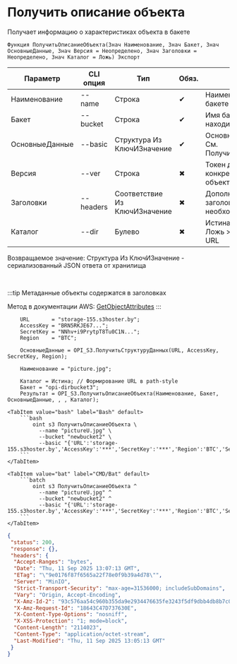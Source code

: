﻿---
sidebar_position: 7
description: Получить описание объекта и другие функции для работы с S3 в Открытом пакете интеграций - бесплатной open-source библиотеке интеграций для 1С:Предприятие 8, OneScript и CLI
keywords: [1C, 1С, 1С:Предприятие, 1С:Предприятие 8.3, API, Интеграция, Сервисы, Обмен, OneScript, CLI, S3]
---


# Получить описание объекта
 Получает информацию о характеристиках объекта в бакете



`Функция ПолучитьОписаниеОбъекта(Знач Наименование, Знач Бакет, Знач ОсновныеДанные, Знач Версия = Неопределено, Знач Заголовки = Неопределено, Знач Каталог = Ложь) Экспорт`

  | Параметр | CLI опция | Тип | Обяз. | Назначение |
  |-|-|-|-|-|
  | Наименование | --name | Строка | &#x2714; | Наименование объекта в бакете |
  | Бакет | --bucket | Строка | &#x2714; | Имя бакета, в котором находится объект |
  | ОсновныеДанные | --basic | Структура Из КлючИЗначение | &#x2714; | Основные данные запроса. См. ПолучитьСтруктуруДанных |
  | Версия | --ver | Строка | &#x2716; | Токен для получения конкретной версии объекта |
  | Заголовки | --headers | Соответствие Из КлючИЗначение | &#x2716; | Дополнительные заголовки запроса, если необходимо |
  | Каталог | --dir | Булево | &#x2716; | Истина > Path style URL, Ложь > Virtual hosted style URL |

  
  Возвращаемое значение:   Структура Из КлючИЗначение - сериализованный JSON ответа от хранилища

<br/>

:::tip
Метаданные объекты содержатся в заголовках

Метод в документации AWS: [GetObjectAttributes](https://docs.aws.amazon.com/AmazonS3/latest/API/API_GetObjectAttributes.html)
:::
<br/>



```bsl title="Пример использования для 1С:Предприятие/OneScript"
    URL       = "storage-155.s3hoster.by";
    AccessKey = "BRN5RKJE67...";
    SecretKey = "NNhv+i9PrytpT8Tu0C1N...";
    Region    = "BTC";

    ОсновныеДанные = OPI_S3.ПолучитьСтруктуруДанных(URL, AccessKey, SecretKey, Region);

    Наименование = "picture.jpg";

    Каталог = Истина; // Формирование URL в path-style
    Бакет = "opi-dirbucket3";
    Результат = OPI_S3.ПолучитьОписаниеОбъекта(Наименование, Бакет, ОсновныеДанные, , , Каталог);
```
    

 <Tabs>
  
    <TabItem value="bash" label="Bash" default>
        ```bash
            oint s3 ПолучитьОписаниеОбъекта \
              --name "pictureU.jpg" \
              --bucket "newbucket2" \
              --basic "{'URL':'storage-155.s3hoster.by','AccessKey':'***','SecretKey':'***','Region':'BTC','Service':'s3'}"
        ```
    </TabItem>
  
    <TabItem value="bat" label="CMD/Bat" default>
        ```batch
            oint s3 ПолучитьОписаниеОбъекта ^
              --name "pictureU.jpg" ^
              --bucket "newbucket2" ^
              --basic "{'URL':'storage-155.s3hoster.by','AccessKey':'***','SecretKey':'***','Region':'BTC','Service':'s3'}"
        ```
    </TabItem>
</Tabs>


```json title="Результат"
{
 "status": 200,
 "response": {},
 "headers": {
  "Accept-Ranges": "bytes",
  "Date": "Thu, 11 Sep 2025 13:07:13 GMT",
  "ETag": "\"9e0176f87f6565a22f78e0f9b39a4d78\"",
  "Server": "MinIO",
  "Strict-Transport-Security": "max-age=31536000; includeSubDomains",
  "Vary": "Origin, Accept-Encoding",
  "X-Amz-Id-2": "93c576aa54c960b355da9e2934476635fe3243f5df9dbb4db8b7c0d94bec7cd1",
  "X-Amz-Request-Id": "18643C47D737630E",
  "X-Content-Type-Options": "nosniff",
  "X-XSS-Protection": "1; mode=block",
  "Content-Length": "2114023",
  "Content-Type": "application/octet-stream",
  "Last-Modified": "Thu, 11 Sep 2025 13:05:13 GMT"
 }
}
```
